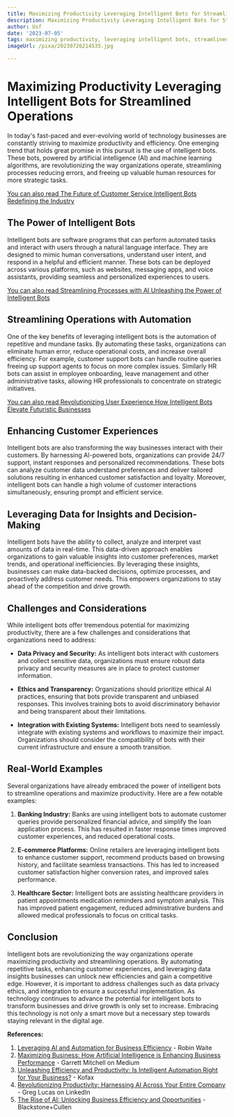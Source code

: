 ```yaml
---
title: Maximizing Productivity Leveraging Intelligent Bots for Streamlined Operations
description: Maximizing Productivity Leveraging Intelligent Bots for Streamlined Operations
author: Usf
date: '2023-07-05'
tags: maximizing productivity, leveraging intelligent bots, streamlined operations
imageUrl: /pixa/20230726214535.jpg

---
```

# Maximizing Productivity Leveraging Intelligent Bots for Streamlined Operations

In today's fast-paced  and  ever-evolving  world  of technology businesses are  constantly striving  to  maximize productivity and efficiency. One emerging trend that holds great promise in  this pursuit is the use of intelligent  bots. These bots,  powered by artificial intelligence (AI) and machine learning algorithms, are  revolutionizing the way organizations operate, streamlining  processes reducing errors, and freeing up valuable human resources for more  strategic tasks.

[You can also read The Future of Customer Service Intelligent Bots Redefining the Industry](The%20Future%20of%20Customer%20Service%20Intelligent%20Bots%20Redefining%20the%20Industry)


## The Power of Intelligent Bots

Intelligent bots are  software programs that can perform automated tasks and interact with users through a  natural language  interface. They  are designed to mimic human conversations, understand user intent, and respond in a helpful and efficient manner. These bots can be deployed across  various platforms, such as websites, messaging apps, and voice assistants, providing seamless and personalized experiences to users.

[You can also read Streamlining Processes with AI Unleashing the Power of Intelligent Bots](Streamlining%20Processes%20with%20AI%20Unleashing%20the%20Power%20of%20Intelligent%20Bots)


## Streamlining Operations with Automation

One of the key benefits of leveraging intelligent bots is  the automation  of repetitive and mundane tasks. By automating these tasks, organizations can  eliminate human error, reduce operational  costs, and increase overall efficiency.  For example, customer support bots can handle routine queries freeing  up support agents to focus on  more complex issues. Similarly  HR bots can assist in employee onboarding,  leave management and  other administrative tasks, allowing HR professionals to concentrate on strategic initiatives.

[You  can also read Revolutionizing User Experience How Intelligent Bots  Elevate Futuristic Businesses](Revolutionizing%20User%20Experience%20How%20Intelligent%20Bots%20Elevate%20Futuristic%20Businesses)


## Enhancing Customer Experiences

Intelligent bots  are also transforming the way businesses interact with their customers. By harnessing AI-powered bots, organizations can provide 24/7  support, instant responses  and personalized recommendations. These bots can analyze  customer data understand preferences  and deliver tailored solutions resulting in enhanced customer satisfaction and loyalty. Moreover, intelligent bots can  handle a high volume of customer interactions simultaneously, ensuring prompt and efficient service.

## Leveraging Data for Insights and Decision-Making

Intelligent bots have  the ability to  collect, analyze  and interpret vast  amounts of data in real-time. This data-driven approach enables organizations to gain valuable insights into customer preferences, market trends, and operational  inefficiencies. By leveraging these insights,  businesses can make data-backed decisions, optimize processes, and  proactively  address  customer needs. This empowers organizations to stay ahead of the competition and drive growth.

## Challenges and Considerations

While intelligent bots offer tremendous potential for maximizing productivity, there are a  few challenges  and considerations that organizations need to address:

- **Data Privacy and Security:** As intelligent bots interact  with customers and collect sensitive data, organizations must ensure robust  data privacy and security measures are in place to  protect customer information.

- **Ethics and Transparency:** Organizations should prioritize ethical AI practices, ensuring that bots provide  transparent and unbiased responses. This involves training bots to avoid discriminatory  behavior and being transparent about their limitations.

- **Integration with Existing Systems:** Intelligent bots need to seamlessly integrate with existing systems and workflows to maximize  their impact. Organizations should consider  the  compatibility of bots with their current infrastructure and ensure a smooth transition.

## Real-World Examples

Several  organizations have already embraced the power of intelligent  bots to streamline operations  and maximize productivity. Here are a few notable examples:

1. **Banking  Industry:** Banks are using intelligent  bots to automate customer queries provide personalized financial advice, and simplify the loan application process. This has resulted in faster response times improved customer experiences, and reduced operational  costs.

2.  **E-commerce Platforms:**  Online retailers are leveraging intelligent bots to enhance customer  support, recommend products based on browsing  history, and facilitate seamless transactions. This has  led to increased customer satisfaction higher conversion rates,  and improved sales performance.

3. **Healthcare Sector:** Intelligent bots  are assisting healthcare providers  in patient appointments medication reminders and symptom analysis. This has improved patient engagement, reduced administrative burdens and allowed medical professionals to focus on critical tasks.

## Conclusion

Intelligent bots are revolutionizing  the way organizations  operate maximizing productivity and  streamlining operations. By automating repetitive tasks, enhancing customer experiences, and leveraging data insights businesses can unlock new efficiencies and gain a competitive edge. However, it is important to address challenges such as data privacy ethics, and integration to ensure a successful implementation. As technology continues to advance the potential for intelligent bots to transform businesses  and drive growth is only set to increase. Embracing this technology is not only a smart move but a necessary step towards staying relevant in the digital  age.

**References:**

1. [Leveraging AI and Automation for Business Efficiency](https://www.robinwaite.com/blog/leveraging-ai-and-automation-for-business-efficiency) - Robin Waite
2. [Maximizing  Business: How Artificial Intelligence  is Enhancing Business Performance](https://medium.com/@affiliatesunleashed365/maximizing-business-how-artificial-intelligence-is-enhancing-business-performance-face7d546de8) - Garrett Mitchell on Medium
3. [Unleashing Efficiency and Productivity: Is Intelligent Automation Right for Your Business?](https://www.kofax.com/learn/blog/unleashing-efficiency-and-productivity) - Kofax
4. [Revolutionizing Productivity: Harnessing AI Across Your  Entire Company](https://www.linkedin.com/pulse/revolutionizing-productivity-harnessing-ai-across-your-greg-lucas) - Greg Lucas on LinkedIn
5. [The Rise of AI: Unlocking  Business Efficiency and Opportunities](https://www.blackstoneandcullen.com/blog/consulting-services/mergers-acquisition/the-rise-of-ai-unlocking-business-efficiency/) - Blackstone+Cullen